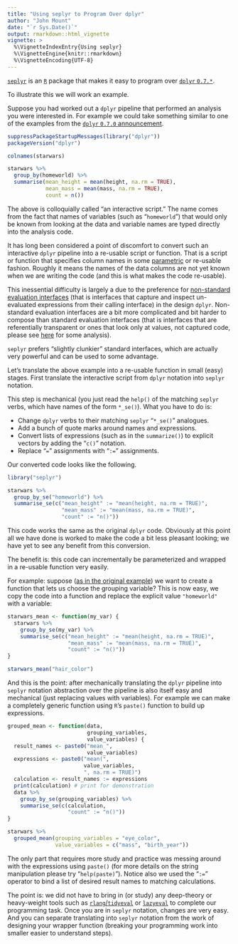 ```yaml
---
title: "Using seplyr to Program Over dplyr"
author: "John Mount"
date: "`r Sys.Date()`"
output: rmarkdown::html_vignette
vignette: >
  %\VignetteIndexEntry{Using seplyr}
  %\VignetteEngine{knitr::rmarkdown}
  %\VignetteEncoding{UTF-8}
---
```



[`seplyr`](https://github.com/WinVector/seplyr) is an [`R`](https://www.r-project.org) package that makes it easy to program over [`dplyr` `0.7.*`]( https://CRAN.R-project.org/package=dplyr).

To illustrate this we will work an example.

Suppose you had worked out a `dplyr` pipeline that performed an analysis you were interested in.  For example we could take something similar to one of the examples from the [`dplyr` `0.7.0` announcement](https://blog.rstudio.com/2017/06/13/dplyr-0-7-0/).

```r
suppressPackageStartupMessages(library("dplyr"))
packageVersion("dplyr")

colnames(starwars)

starwars %>%
  group_by(homeworld) %>%
  summarise(mean_height = mean(height, na.rm = TRUE),
            mean_mass = mean(mass, na.rm = TRUE),
            count = n())
```

The above is colloquially called "an interactive script."  The name comes from the fact that names of variables (such as "`homeworld`") that would only be known from looking at the data and variable names are typed directly into the analysis code.

It has long been considered a point of discomfort to convert such an interactive `dplyr` pipeline into a re-usable script or function.  That is a script or function that specifies column names in some [parametric](http://www.win-vector.com/blog/2017/04/programming-over-r/) or re-usable fashion. Roughly it means the names of the data columns are not yet known when we are writing the code (and this is what makes the code re-usable).

This inessential difficulty is largely a due to the preference for [non-standard evaluation interfaces](http://adv-r.had.co.nz/Computing-on-the-language.html) (that is interfaces that capture and inspect un-evaluated expressions from their calling interface) in the design `dplyr`.  Non-standard evaluation interfaces are a bit more complicated and bit harder to compose than standard evaluation interfaces (that is interfaces that are referentially transparent or ones that look only at values, not captured code, please see [here](http://www.win-vector.com/blog/2017/06/non-standard-evaluation-and-function-composition-in-r/) for some analysis).

`seplyr` prefers "slightly clunkier" standard interfaces, which are actually very powerful and can be used to some advantage.

Let's translate the above example into a re-usable function in small (easy) stages.  First translate the interactive script from `dplyr` notation into `seplyr` notation.  

This step is mechanical (you just read the `help()` of the matching `seplyr` verbs, which have names of the form `*_se()`).  What you have to do is:

 * Change `dplyr` verbs to their matching `seplyr` "`*_se()`" analogues.
 * Add a bunch of quote marks around names and expressions.
 * Convert lists of expressions (such as in the `summarize()`) to explicit vectors by adding the "`c()`" notation.
 * Replace "`=`" assignments with "`:=`" assignments.
 
Our converted code looks like the following.


```r
library("seplyr")

starwars %>%
  group_by_se("homeworld") %>%
  summarise_se(c("mean_height" := "mean(height, na.rm = TRUE)",
                 "mean_mass" := "mean(mass, na.rm = TRUE)",
                 "count" := "n()"))
```

This code works the same as the original `dplyr` code.  Obviously at this point all we have done is worked to make the code a bit less pleasant looking; we have yet to see any benefit from this conversion.

The benefit is: this code can incrementally be parameterized and wrapped in a re-usable function very easily.

For example: suppose ([as in the original example](https://blog.rstudio.com/2017/06/13/dplyr-0-7-0/)) we want to create a function that lets us choose the grouping variable?  This is now easy, we copy the code into a function and replace the explicit value `"homeworld"` with a variable:

```r
starwars_mean <- function(my_var) {
  starwars %>%
    group_by_se(my_var) %>%
    summarise_se(c("mean_height" := "mean(height, na.rm = TRUE)",
                   "mean_mass" := "mean(mass, na.rm = TRUE)",
                   "count" := "n()"))
}

starwars_mean("hair_color")
```

And this is the point: after mechanically translating the `dplyr` pipeline into `seplyr` notation abstraction over the pipeline is also itself easy and mechanical (just replacing values with variables).  For example we can make a completely generic function using `R`'s `paste()` function to build up expressions.

```r
grouped_mean <- function(data, 
                         grouping_variables, 
                         value_variables) {
  result_names <- paste0("mean_", 
                         value_variables)
  expressions <- paste0("mean(", 
                        value_variables, 
                        ", na.rm = TRUE)")
  calculation <- result_names := expressions
  print(calculation) # print for demonstration
  data %>%
    group_by_se(grouping_variables) %>%
    summarise_se(c(calculation,
                   "count" := "n()"))
}

starwars %>% 
  grouped_mean(grouping_variables = "eye_color",
               value_variables = c("mass", "birth_year"))
```

The only part that requires more study and practice was messing around with the expressions using `paste()` (for more details on the string manipulation please try "`help(paste)`").  Notice also we used the "`:=`" operator to bind a list of desired result names to matching calculations.

The point is: we did not have to bring in (or study) any deep-theory or heavy-weight tools such as [`rlang`/`tidyeval`](https://CRAN.R-project.org/package=rlang) or [`lazyeval`](https://CRAN.R-project.org/package=lazyeval) to complete our programming task.  Once you are in `seplyr` notation, changes are very easy.  And you can separate translating into `seplyr` notation from the work of designing your wrapper function (breaking your programming work into smaller easier to understand steps).



